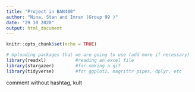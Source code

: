 ```yaml
---
title: "Project in BAN400"
author: "Nina, Stan and Imran (Group 99 )"
date: "29 10 2020"
output: html_document
---
```


```r
knitr::opts_chunk$set(echo = TRUE)

# Uploading packages that we are going to use (add more if necessary)
library(readxl)           #reading an excel file
library(stargazer)        #for making a gif
library(tidyverse)        #for ggplot2, magrittr pipes, dplyr, etc
```
comment without hashtag, kult
```r

```

```r

```

```r

```

```r

```

```r

```

